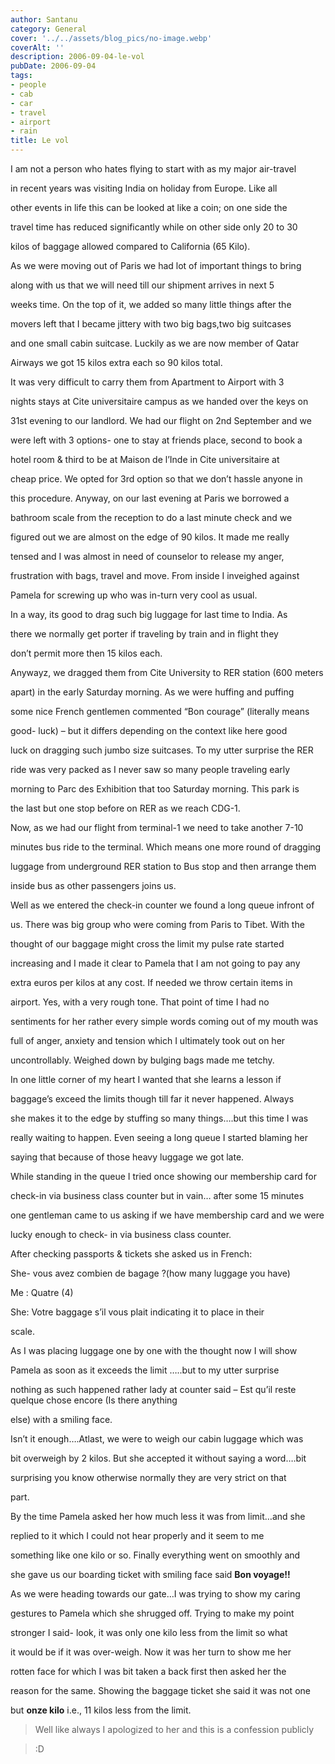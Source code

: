 ```yaml
---
author: Santanu
category: General
cover: '../../assets/blog_pics/no-image.webp'
coverAlt: ''
description: 2006-09-04-le-vol
pubDate: 2006-09-04
tags:
- people
- cab
- car
- travel
- airport
- rain
title: Le vol
---
```


I am not a person who hates flying to start with as my major air-travel

in recent years was visiting India on holiday from Europe. Like all

other events in life this can be looked at like a coin; on one side the

travel time has reduced significantly while on other side only 20 to 30

kilos of baggage allowed compared to California (65 Kilo).



  



As we were moving out of Paris we had lot of important things to bring

along with us that we will need till our shipment arrives in next 5

weeks time. On the top of it, we added so many little things after the

movers left that I became jittery with two big bags,two big suitcases

and one small cabin suitcase. Luckily as we are now member of Qatar

Airways we got 15 kilos extra each so 90 kilos total.  

  







It was very difficult to carry them from Apartment to Airport with 3

nights stays at Cite universitaire campus as we handed over the keys on

31st evening to our landlord. We had our flight on 2nd September and we

were left with 3 options- one to stay at friends place, second to book a

hotel room & third to be at Maison de l’Inde in Cite universitaire at

cheap price. We opted for 3rd option so that we don’t hassle anyone in

this procedure. Anyway, on our last evening at Paris we borrowed a

bathroom scale from the reception to do a last minute check and we

figured out we are almost on the edge of 90 kilos. It made me really

tensed and I was almost in need of counselor to release my anger,

frustration with bags, travel and move. From inside I inveighed against

Pamela for screwing up who was in-turn very cool as usual.



  



In a way, its good to drag such big luggage for last time to India. As

there we normally get porter if traveling by train and in flight they

don’t permit more then 15 kilos each.



  



Anywayz, we dragged them from Cite University to RER station (600 meters

apart) in the early Saturday morning. As we were huffing and puffing

some nice French gentlemen commented “Bon courage” (literally means

good- luck) – but it differs depending on the context like here good

luck on dragging such jumbo size suitcases. To my utter surprise the RER

ride was very packed as I never saw so many people traveling early

morning to Parc des Exhibition that too Saturday morning. This park is

the last but one stop before on RER as we reach CDG-1.



  



Now, as we had our flight from terminal-1 we need to take another 7-10

minutes bus ride to the terminal. Which means one more round of dragging

luggage from underground RER station to Bus stop and then arrange them

inside bus as other passengers joins us.



  



Well as we entered the check-in counter we found a long queue infront of

us. There was big group who were coming from Paris to Tibet. With the

thought of our baggage might cross the limit my pulse rate started

increasing and I made it clear to Pamela that I am not going to pay any

extra euros per kilos at any cost. If needed we throw certain items in

airport. Yes, with a very rough tone. That point of time I had no

sentiments for her rather every simple words coming out of my mouth was

full of anger, anxiety and tension which I ultimately took out on her

uncontrollably. Weighed down by bulging bags made me tetchy.



  



In one little corner of my heart I wanted that she learns a lesson if

baggage’s exceed the limits though till far it never happened. Always

she makes it to the edge by stuffing so many things….but this time I was

really waiting to happen. Even seeing a long queue I started blaming her

saying that because of those heavy luggage we got late.



  



While standing in the queue I tried once showing our membership card for

check-in via business class counter but in vain… after some 15 minutes

one gentleman came to us asking if we have membership card and we were

lucky enough to check- in via business class counter.



After checking passports & tickets she asked us in French:



  



She- vous avez combien de bagage ?(how many luggage you have)



Me : Quatre (4)



She: Votre baggage s’il vous plait indicating it to place in their

scale.



As I was placing luggage one by one with the thought now I will show

Pamela as soon as it exceeds the limit …..but to my utter surprise

nothing as such happened rather lady at counter said – Est qu’il reste quelque chose encore (Is there anything

else) with a smiling face.



  



Isn’t it enough….Atlast, we were to weigh our cabin luggage which was

bit overweigh by 2 kilos. But she accepted it without saying a word….bit

surprising you know otherwise normally they are very strict on that

part.



  



By the time Pamela asked her how much less it was from limit…and she

replied to it which I could not hear properly and it seem to me

something like one kilo or so. Finally everything went on smoothly and

she gave us our boarding ticket with smiling face said **Bon voyage!!**



  



As we were heading towards our gate…I was trying to show my caring

gestures to Pamela which she shrugged off. Trying to make my point

stronger I said- look, it was only one kilo less from the limit so what

it would be if it was over-weigh. Now it was her turn to show me her

rotten face for which I was bit taken a back first then asked her the

reason for the same. Showing the baggage ticket she said it was not one

but **onze kilo** i.e., 11 kilos less from the limit.



  



> Well like always I apologized to her and this is a confession publicly

> :D